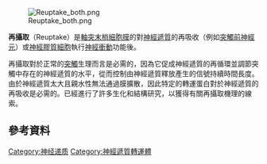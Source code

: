 {{Multiple issues|
{{Request translation|en|}}
{{Unreferenced|time=2020-11-27T10:39:35+00:00}}
}}
{{translating|[[:en:Reuptake|:en:Reuptake]]||tpercent=|time=2020-11-01UTC10:01:36}}

[[Image:Reuptake_both.png|thumb]]

'''再攝取'''（Reuptake）是[[軸突末梢|軸突末梢]][[細胞膜|細胞膜]]的{{le|神經遞質轉運蛋白|Neurotransmitter transporter}}對[[神經遞質|神經遞質]]的再吸收（例如[[突触|突觸前]][[神經元|神經元]]）或[[神經膠質細胞|神經膠質細胞]]執行[[動作電位|神經衝動]]功能後。

再攝取對於正常的[[突觸|突觸]]生理而言是必需的，因為它促成神經遞質的再循環並調節突觸中存在的神經遞質的水平，從而控制由神經遞質釋放產生的信號持續時間長度。由於神經遞質太大且親水性無法通過膜擴散，因此特定的轉運蛋白對於神經遞質的再吸收是必需的。已經進行了許多生化和結構研究，以獲得有關再攝取機理的線索。

== 參考資料 ==
{{reflist|33em}}

{{Neuromodulation}}

[[Category:神经递质|Category:神经递质]]
[[Category:神經遞質轉運體|Category:神經遞質轉運體]]